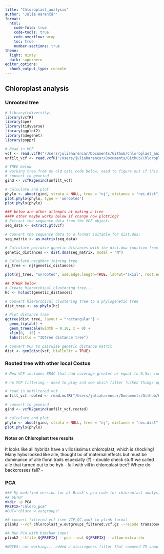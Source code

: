 ```yaml
---
title: "Chloroplast_analysis"
author: "Julia Harenčár"
format: 
  html:
    code-fold: true
    code-tools: true
    code-overflow: wrap
    toc: true
    number-sections: true
theme:
  light: minty
  dark: superhero
editor_options: 
  chunk_output_type: console
---
```


## Chloroplast analysis

### Unrooted tree

```r
# library(rdiversity)
library(vcfR)
library(ape)
library(tidyverse)
library(ggplot2)
library(adegenet)
library(poppr)

# Read in VCF
vcf <- read.vcfR("/Users/juliaharencar/Documents/Github/Chloroplast_analysis/AVH_filtered_chloroplast.vcf.gz", convertNA  = TRUE)
unfilt_vcf <- read.vcfR("/Users/juliaharencar/Documents/Github/Chloroplast_analysis/unfiltered_chloroplast.vcf.gz", convertNA  = TRUE)

# TREE below
# working tree from my old cati code below, need to figure out if this is right/reasonable - write up methods!!
# convert to geneind
gind <- vcfR2genind(unfilt_vcf)

# calculate and plot
phylo <- aboot(gind, strata = NULL, tree = "nj", distance = "nei.dist", root = FALSE)
plot.phylo(phylo, type = 'unrooted')
plot.phylo(phylo)

### below are other attempts at making a tree
#### other maybe works below if change how plotting?
# Extract the sequence data from the VCF object:
seq_data <- extract.gt(vcf)

# Convert the sequence data to a format suitable for dist.dna:
seq_matrix <- as.matrix(seq_data)

# Calculate pairwise genetic distances with the dist.dna function from the ape package:
genetic_distances <- dist.dna(seq_matrix, model = "N")

# Calculate neighbor joining tree
nj_tree <- nj(genetic_distances)

plot(nj_tree, "unrooted", use.edge.length=TRUE, lab4ut="axial", root.edge=FALSE)

## OTHER below
# Create hierarchical clustering tree... 
hc <- hclust(genetic_distances)

# Convert hierarchical clustering tree to a phylogenetic tree
dist_tree <- as.phylo(hc)

# Plot distance tree
ggtree(dist_tree, layout = "rectangular") +
  geom_tiplab() +
  geom_treescale(width = 0.10, x = 0) +
  xlim(0, .15) +
  labs(title = "IQtree distance tree")

# Convert VCF to pairwise genetic distance matrix
dist <- gen2dist(vcf, biallelic = TRUE)


```

### Rooted tree with other local Costus

```r
# New VCF includes BRAC that had coverage greater or equal to 0.5x; includes all GUAN and LAEV and the few LASI - all additions from OG_plate1 sequencing

# no VCF filtering - need to play and see which filter fucked things up above.

# read in unfiltered vcf
unfilt_vcf.rooted <- read.vcfR("/Users/juliaharencar/Documents/Github/Chloroplast_analysis/unfiltered_chloroplast_w.outgroups.vcf.gz", convertNA  = TRUE)

# convert to geneind
gind <- vcfR2genind(unfilt_vcf.rooted)

# calculate and plot
phylo <- aboot(gind, strata = NULL, tree = "nj", distance = "nei.dist", root = FALSE)
plot.phylo(phylo)

```

#### Notes on Chloroplast tree results

It looks like all hybrids have a villosissimus chloroplast, which is shocking! Many hybs looked like alle, thought bc of maternal effects but must be dominance of alle floral traits especially (?) - double check stuff we called alle that turned out to be hyb - fall with vill in chloroplast tree? Where do backcrosses fall? -

### PCA
```bash
### My modified version for of Brock's pca code for chloroplast analysis
## SETUP
mkdir -p PCA
PREFIX="chloro_pca"
#OUT="chloro_w.outgroups"

## convert filtered vcf (see VCF_QC.qmd) to plink format
plink2 --vcf chloroplast_w.outgroups_filtered.vcf.gz --recode transpose --out $PREFIX --allow-extra-chr

## Run PCA with bim/bam input
plink2 --tfile ${PREFIX} --pca --out ${PREFIX} --allow-extra-chr

#NOTES: not working... added a missingness filter that removed 75 samples (--mind 0.1) - still not working; PICKUP retry on the file with just alle and vill and hybs, work on tree with larger dataset
```